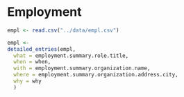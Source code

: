 # Employment

```r
empl <- read.csv("../data/empl.csv")

empl <-
detailed_entries(empl,
  what = employment.summary.role.title,
  when = when,
  with = employment.summary.organization.name,
  where = employment.summary.organization.address.city,
  why = why
  ) 
```